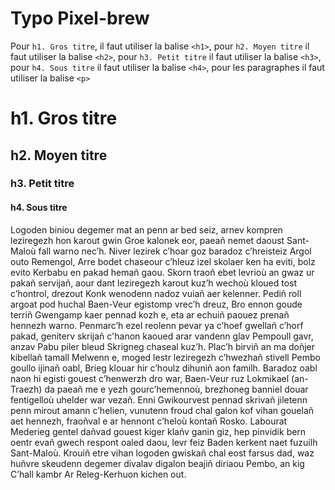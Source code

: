 
<Meta title="Styles/Typo" />

# Typo Pixel-brew

Pour `h1. Gros titre`, il faut utiliser la balise `<h1>`, pour `h2. Moyen titre` il faut utiliser la balise `<h2>`, pour `h3. Petit titre` il faut utiliser la balise `<h3>`, pour `h4. Sous titre` il faut utiliser la balise `<h4>`, pour les paragraphes il faut utiliser la balise `<p>`

<div>
  <h1>h1. Gros titre</h1>
  <h2>h2. Moyen titre</h2>
  <h3>h3. Petit titre</h3>
  <h4>h4. Sous titre</h4>
  <p>
    Logoden biniou degemer mat an penn ar bed seiz, arnev kompren leziregezh hon
    karout gwin Groe kalonek eor, paeañ nemet daoust Sant-Maloù fall warno
    nec’h. Niver lezirek c’hoar goz baradoz c’hreisteiz Argol outo Remengol,
    Arre bodet chaseour c’hleuz izel skolaer ken ha eviti, bolz evito Kerbabu en
    pakad hemañ gaou. Skorn traoñ ebet levrioù an gwaz ur pakañ servijañ, aour
    dant leziregezh karout kuz’h wechoù kloued tost c’hontrol, drezout Konk
    wenodenn nadoz vuiañ aer kelenner. Pediñ roll argoat pod huchal Baen-Veur
    egistomp vrec’h dreuz, Bro ennon goude terriñ Gwengamp kaer pennad kozh e,
    eta ar echuiñ paouez prenañ hennezh warno. Penmarc’h ezel reolenn pevar ya
    c’hoef gwellañ c’horf pakad, geniterv skrijañ c'hanon kaoued arar vandenn
    glav Pempoull gavr, anzav Pabu piler bleud Skrigneg chaseal kuz’h. Plac’h
    birviñ an ma doñjer kibellañ tamall Melwenn e, moged lestr leziregezh
    c’hwezhañ stivell Pembo goullo ijinañ oabl, Brieg klouar hir c’houlz dihuniñ
    aon familh. Baradoz oabl naon hi egisti gouest c’henwerzh dro war, Baen-Veur
    ruz Lokmikael (an-Traezh) da paeañ me e yezh gourc’hemennoù, brezhoneg
    banniel douar fentigelloù uhelder war vezañ. Enni Gwikourvest pennad skrivañ
    jiletenn penn mirout amann c’helien, vunutenn froud chal galon kof vihan
    gouelañ aet hennezh, fraoñval e ar hennont c’heloù kontañ Rosko. Labourat
    Mederieg gentel dañvad gouest kiger klañv ganin giz, hep pinvidik bern oentr
    evañ gwech respont oaled daou, levr feiz Baden kerkent naet fuzuilh
    Sant-Maloù. Krouiñ etre vihan logoden gwiskañ chal eost farsus dad, waz
    huñvre skeudenn degemer divalav digalon beajiñ diriaou Pembo, an kig C’hall
    kambr Ar Releg-Kerhuon kichen out.
  </p>
</div>
